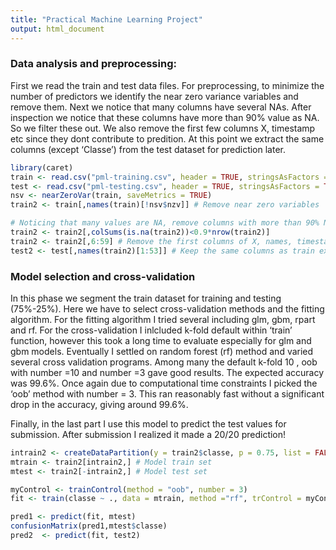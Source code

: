 ```yaml
---
title: "Practical Machine Learning Project"
output: html_document
---
```

### Data analysis and preprocessing:

First we read the train and test data files. For preprocessing, to minimize the number of predictors we identify the near zero variance variables and remove them. Next we notice that many columns have several NAs. After inspection we notice that these columns have more than 90% value as NA. So we filter these out. We also remove the first few columns X, timestamp etc since they dont contribute to predition. At this point we extract the same columns (except 'Classe') from the test dataset for prediction later. 

```r
library(caret)
train <- read.csv("pml-training.csv", header = TRUE, stringsAsFactors = TRUE)
test <- read.csv("pml-testing.csv", header = TRUE, stringsAsFactors = TRUE)
nsv <- nearZeroVar(train, saveMetrics = TRUE)
train2 <- train[,names(train)[!nsv$nzv]] # Remove near zero variables

# Noticing that many values are NA, remove columns with more than 90% NA
train2 <- train2[,colSums(is.na(train2))<0.9*nrow(train2)]
train2 <- train2[,6:59] # Remove the first columns of X, names, timestamp etc
test2 <- test[,names(train2)[1:53]] # Keep the same columns as train except 'classe'
```

### Model selection and cross-validation

In this phase we segment the train dataset for training and testing (75%-25%). Here we have to select cross-validation methods and the fitting algorithm. For the fitting algorithm I tried several including glm, gbm, rpart and rf. For the cross-validation I inlcluded k-fold default within 'train' function, however this took a long time to evaluate especially for glm and gbm models. Eventually I settled on random forest (rf) method and varied several cross validation programs. Among many the default k-fold 10 , oob with number =10 and number =3 gave good results. The expected accuracy was 99.6%. Once again due to computational time constraints I picked the 'oob' method with number = 3. This ran reasonably fast without a significant drop in the accuracy, giving around 99.6%.

Finally, in the last part I use this model to predict the test values for submission. After submission I realized it made a 20/20 prediction!

```r
intrain2 <- createDataPartition(y = train2$classe, p = 0.75, list = FALSE)
mtrain <- train2[intrain2,] # Model train set
mtest <- train2[-intrain2,] # Model test set

myControl <- trainControl(method = "oob", number = 3)
fit <- train(classe ~ ., data = mtrain, method ="rf", trControl = myControl)

pred1 <- predict(fit, mtest)
confusionMatrix(pred1,mtest$classe)
pred2  <- predict(fit, test2)
```